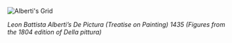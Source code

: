 ![Alberti's Grid](/images/week01/albertis-grid.png)

_Leon Battista Alberti’s De Pictura (Treatise on Painting) 1435 (Figures from the 1804 edition of Della pittura)_
